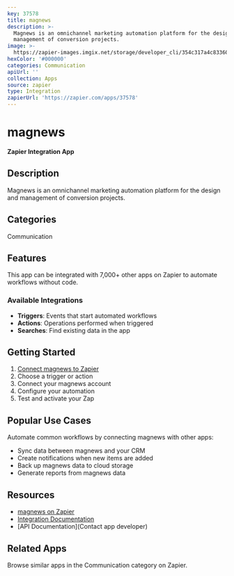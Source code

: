 ```yaml
---
key: 37578
title: magnews
description: >-
  Magnews is an omnichannel marketing automation platform for the design and
  management of conversion projects.
image: >-
  https://zapier-images.imgix.net/storage/developer_cli/354c317a4c83360d89f9e0afb5772395.png?auto=format%2Ccompress&ixlib=python-3.0.0&q=50
hexColor: '#000000'
categories: Communication
apiUrl: ''
collection: Apps
source: zapier
type: Integration
zapierUrl: 'https://zapier.com/apps/37578'
---
```

# magnews

**Zapier Integration App**

## Description

Magnews is an omnichannel marketing automation platform for the design and management of conversion projects.

## Categories

Communication

## Features

This app can be integrated with 7,000+ other apps on Zapier to automate workflows without code.

### Available Integrations

- **Triggers**: Events that start automated workflows
- **Actions**: Operations performed when triggered
- **Searches**: Find existing data in the app

## Getting Started

1. [Connect magnews to Zapier](https://zapier.com/apps/37578)
2. Choose a trigger or action
3. Connect your magnews account
4. Configure your automation
5. Test and activate your Zap

## Popular Use Cases

Automate common workflows by connecting magnews with other apps:

- Sync data between magnews and your CRM
- Create notifications when new items are added
- Back up magnews data to cloud storage
- Generate reports from magnews data

## Resources

- [magnews on Zapier](https://zapier.com/apps/37578)
- [Integration Documentation](https://zapier.com/apps/37578/integrations)
- [API Documentation](Contact app developer)

## Related Apps

Browse similar apps in the Communication category on Zapier.
